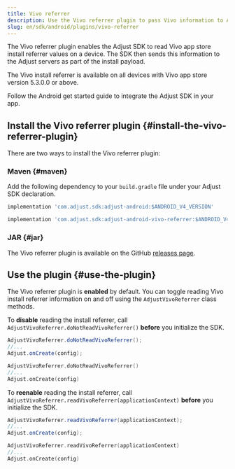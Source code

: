 ```yaml
---
title: Vivo referrer
description: Use the Vivo referrer plugin to pass Vivo information to Adjust.
slug: en/sdk/android/plugins/vivo-referrer
---
```


The Vivo referrer plugin enables the Adjust SDK to read Vivo app store install referrer values on a device. The SDK then sends this information to the Adjust servers as part of the install payload.

The Vivo install referrer is available on all devices with Vivo app store version 5.3.0.0 or above.

Follow the Android get started guide to integrate the Adjust SDK in your app.

## Install the Vivo referrer plugin {#install-the-vivo-referrer-plugin}

There are two ways to install the Vivo referrer plugin:

### Maven {#maven}

Add the following dependency to your `build.gradle` file under your Adjust SDK declaration.

<CodeBlock title="build.gradle">

```groovy
implementation 'com.adjust.sdk:adjust-android:$ANDROID_V4_VERSION'

implementation 'com.adjust.sdk:adjust-android-vivo-referrer:$ANDROID_V4_VERSION'

```

</CodeBlock>

### JAR {#jar}

The Vivo referrer plugin is available on the GitHub [releases page](https://github.com/adjust/android_sdk/releases/latest).

## Use the plugin {#use-the-plugin}

The Vivo referrer plugin is **enabled** by default. You can toggle reading Vivo install referrer information on and off using the `AdjustVivoReferrer` class methods.

To **disable** reading the install referrer, call `AdjustVivoReferrer.doNotReadVivoReferrer()` **before** you initialize the SDK.

<Tabs>
<Tab title="Java" sync="java">

```java
AdjustVivoReferrer.doNotReadVivoReferrer();
//...
Adjust.onCreate(config);
```

</Tab>
<Tab title="Kotlin" sync="kotlin">

```kotlin
AdjustVivoReferrer.doNotReadVivoReferrer()
//...
Adjust.onCreate(config)
```

</Tab>
</Tabs>

To **reenable** reading the install referrer, call `AdjustVivoReferrer.readVivoReferrer(applicationContext)` **before** you initialize the SDK.

<Tabs>
<Tab title="Java" sync="java">

```java
AdjustVivoReferrer.readVivoReferrer(applicationContext);
//...
Adjust.onCreate(config);
```

</Tab>
<Tab title="Kotlin" sync="kotlin">

```kotlin
AdjustVivoReferrer.readVivoReferrer(applicationContext)
//...
Adjust.onCreate(config)
```

</Tab>
</Tabs>
